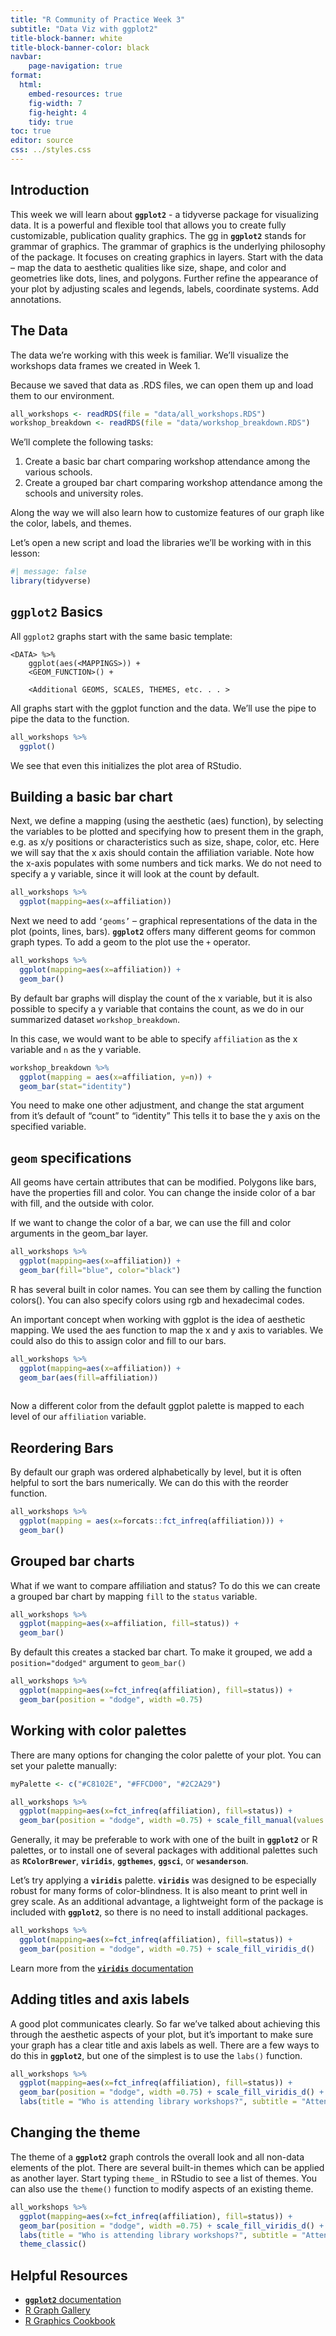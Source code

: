 ```yaml
---
title: "R Community of Practice Week 3"
subtitle: "Data Viz with ggplot2"
title-block-banner: white
title-block-banner-color: black
navbar:
    page-navigation: true
format: 
  html:
    embed-resources: true
    fig-width: 7
    fig-height: 4
    tidy: true
toc: true
editor: source
css: ../styles.css
---
```


## Introduction

This week we will learn about **`ggplot2`** - a tidyverse package for visualizing data. It is a powerful and flexible tool that allows you to create fully customizable, publication quality graphics. The gg in **`ggplot2`** stands for grammar of graphics. The grammar of graphics is the underlying philosophy of the package. It focuses on creating graphics in layers. Start with the data – map the data to aesthetic qualities like size, shape, and color and geometries like dots, lines, and polygons. Further refine the appearance of your plot by adjusting scales and legends, labels, coordinate systems. Add annotations.

## The Data

The data we're working with this week is familiar. We'll visualize the workshops data frames we created in Week 1. 

Because we saved that data as .RDS files, we can open them up and load them to our environment.

```r
all_workshops <- readRDS(file = "data/all_workshops.RDS")
workshop_breakdown <- readRDS(file = "data/workshop_breakdown.RDS")
```


We'll complete the following tasks:

1. Create a basic bar chart comparing workshop attendance among the various schools.
2. Create a grouped bar chart comparing workshop attendance among the schools and university roles. 

Along the way we will also learn how to customize features of our graph like the color, labels, and themes.

Let's open a new script and load the libraries we'll be working with in this lesson:
```r
#| message: false
library(tidyverse)
```

## `ggplot2` Basics

All `ggplot2` graphs start with the same basic template:

```
<DATA> %>%
    ggplot(aes(<MAPPINGS>)) +
    <GEOM_FUNCTION>() +

    <Additional GEOMS, SCALES, THEMES, etc. . . >

```

All graphs start with the ggplot function and the data. We’ll use the pipe to pipe the data to the function.

```r
all_workshops %>% 
  ggplot()
```

We see that even this initializes the plot area of RStudio.

## Building a basic bar chart

Next, we define a mapping (using the aesthetic (aes) function), by selecting the variables to be plotted and specifying how to present them in the graph, e.g. as x/y positions or characteristics such as size, shape, color, etc. Here we will say that the x axis should contain the affiliation variable. Note how the x-axis populates with some numbers and tick marks. We do not need to specify a y variable, since it will look at the count by default.

```r
all_workshops %>% 
  ggplot(mapping=aes(x=affiliation))
```

Next we need to add `‘geoms’` – graphical representations of the data in the plot (points, lines, bars). **`ggplot2`** offers many different geoms for common graph types. To add a geom to the plot use the `+` operator.

```r
all_workshops %>% 
  ggplot(mapping=aes(x=affiliation)) +
  geom_bar()
```

By default bar graphs will display the count of the x variable, but it is also possible to specify a y variable that contains the count, as we do in our summarized dataset `workshop_breakdown`.

In this case, we would want to be able to specify `affiliation` as the x variable and `n` as the y variable.

```r
workshop_breakdown %>% 
  ggplot(mapping = aes(x=affiliation, y=n)) +
  geom_bar(stat="identity")
```

You need to make one other adjustment, and change the stat argument from it’s default of “count” to “identity” This tells it to base the y axis on the specified variable.

## `geom` specifications

All geoms have certain attributes that can be modified. Polygons like bars, have the properties fill and color. You can change the inside color of a bar with fill, and the outside with color.

If we want to change the color of a bar, we can use the fill and color arguments in the geom_bar layer.

```r
all_workshops %>% 
  ggplot(mapping=aes(x=affiliation)) +
  geom_bar(fill="blue", color="black")
```

R has several built in color names. You can see them by calling the function colors(). You can also specify colors using rgb and hexadecimal codes. 

An important concept when working with ggplot is the idea of aesthetic mapping. We used the aes function to map the x and y axis to variables. We could also do this to assign color and fill to our bars. 

```r
all_workshops %>% 
  ggplot(mapping=aes(x=affiliation)) +
  geom_bar(aes(fill=affiliation))
  
```
Now a different color from the default ggplot palette is mapped to each level of our `affiliation` variable.

## Reordering Bars

By default our graph was ordered alphabetically by level, but it is often helpful to sort the bars numerically. We can do this with the reorder function.

```r
all_workshops %>% 
  ggplot(mapping = aes(x=forcats::fct_infreq(affiliation))) +
  geom_bar()
```

## Grouped bar charts

What if we want to compare affiliation and status? To do this we can create a grouped bar chart by mapping `fill` to the `status` variable. 

```r
all_workshops %>% 
  ggplot(mapping=aes(x=affiliation, fill=status)) +
  geom_bar()
```
By default this creates a stacked bar chart. To make it grouped, we add a `position="dodged"` argument to `geom_bar()`

```r
all_workshops %>% 
  ggplot(mapping=aes(x=fct_infreq(affiliation), fill=status)) +
  geom_bar(position = "dodge", width =0.75)
```

## Working with color palettes

There are many options for changing the color palette of your plot. You can set your palette manually:

```r
myPalette <- c("#C8102E", "#FFCD00", "#2C2A29")

all_workshops %>% 
  ggplot(mapping=aes(x=fct_infreq(affiliation), fill=status)) +
  geom_bar(position = "dodge", width =0.75) + scale_fill_manual(values = myPalette)
```

Generally, it may be preferable to work with one of the built in **`ggplot2`** or R palettes, or to install one of several packages with additional palettes such as **`RColorBrewer`**, **`viridis`**, **`ggthemes`**, **`ggsci`**, or **`wesanderson`**.

Let's try applying a  **`viridis`** palette. **`viridis`** was designed to be especially robust for many forms of color-blindness. It is also meant to print well in grey scale. As an additional advantage, a lightweight form of the package is included with **`ggplot2`**, so there is no need to install additional packages.  

```r
all_workshops %>% 
  ggplot(mapping=aes(x=fct_infreq(affiliation), fill=status)) +
  geom_bar(position = "dodge", width =0.75) + scale_fill_viridis_d()
```

Learn more from the [**`viridis`** documentation](https://cran.r-project.org/web/packages/viridis/vignettes/intro-to-viridis.html#the-color-scales)

## Adding titles and axis labels

A good plot communicates clearly. So far we've talked about achieving this through the aesthetic aspects of your plot, but it's important to make sure your graph has a clear title and axis labels as well. There are a few ways to do this in **`ggplot2`**, but one of the simplest is to use the `labs()` function. 

```r
all_workshops %>% 
  ggplot(mapping=aes(x=fct_infreq(affiliation), fill=status)) +
  geom_bar(position = "dodge", width =0.75) + scale_fill_viridis_d() +
  labs(title = "Who is attending library workshops?", subtitle = "Attendance by School and Role, 2018-2023", x="University Role", y= "Number of Attendees")
```
## Changing the theme

The theme of a **`ggplot2`** graph controls the overall look and all non-data elements of the plot. There are several built-in themes which can be applied as another layer. Start typing `theme_` in RStudio to see a list of themes. You can also use the `theme()` function to modify aspects of an existing theme.

```r
all_workshops %>% 
  ggplot(mapping=aes(x=fct_infreq(affiliation), fill=status)) +
  geom_bar(position = "dodge", width =0.75) + scale_fill_viridis_d() +
  labs(title = "Who is attending library workshops?", subtitle = "Attendance by School and Role, 2018-2023", x="University Role", y= "Number of Attendees") +
  theme_classic()
```


## Helpful Resources

- [**`ggplot2`** documentation](https://ggplot2.tidyverse.org/)
- [R Graph Gallery](https://r-graph-gallery.com/)
- [R Graphics Cookbook](https://r-graphics.org/)

